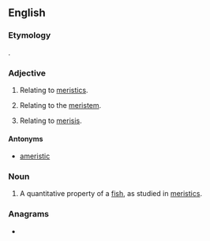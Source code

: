 ==English==

===Etymology===
{{back-form|en|meristics}}.

===Adjective===
{{en-adj}}

# {{lb|en|ichthyology}} Relating to [[meristics]].
# {{lb|en|biology}} Relating to the [[meristem]].
# {{lb|en|biology}} Relating to [[merisis]].
====Antonyms====
* [[ameristic]]

===Noun===
{{en-noun}}

# {{lb|en|ichthyology}} A quantitative property of a [[fish]], as studied in [[meristics]].

===Anagrams===
* {{anagrams|en|a=ceiimrst|micrites|scimiter|trimesic|trisemic}}